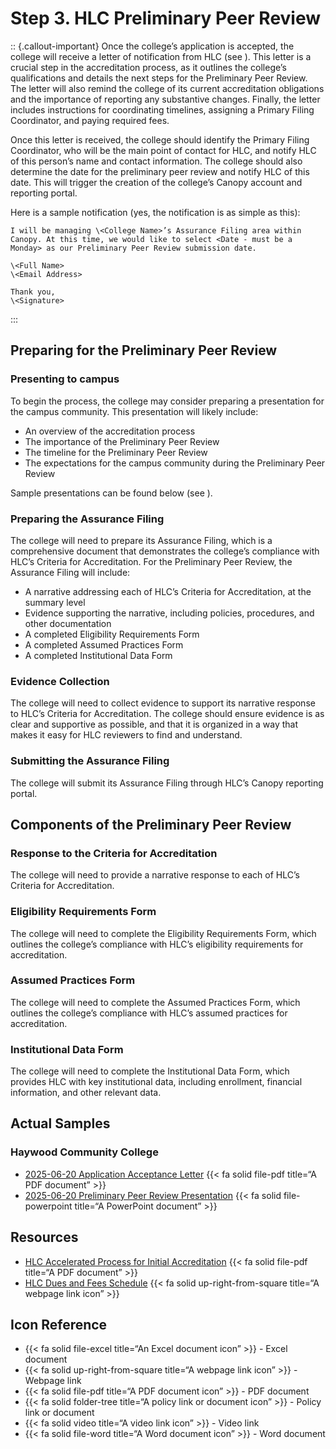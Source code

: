 # Step 3. HLC Preliminary Peer Review

:: {.callout-important}
Once the college's application is accepted, the college will receive a letter of notification from HLC (see \nameref{sec-actual-samples}). 
This letter is a crucial step in the accreditation process, as it outlines the college's qualifications and details the next steps for the Preliminary Peer Review.
The letter will also remind the college of its current accreditation obligations and the importance of reporting any substantive changes.
Finally, the letter includes instructions for coordinating timelines, assigning a Primary Filing Coordinator, and paying required fees.

Once this letter is received, the college should identify the Primary Filing Coordinator, who will be the main point of contact for HLC, and notify HLC of this person’s name and contact information.
The college should also determine the date for the preliminary peer review and notify HLC of this date. This will trigger the creation of the college's Canopy account and reporting portal.

Here is a sample notification  (yes, the notification is as simple as this):

```
I will be managing \<College Name>’s Assurance Filing area within Canopy. At this time, we would like to select <Date - must be a Monday> as our Preliminary Peer Review submission date.

\<Full Name>
\<Email Address>

Thank you,
\<Signature>
```
:::

## Preparing for the Preliminary Peer Review

### Presenting to campus

To begin the process, the college may consider preparing a presentation for the campus community. This presentation will likely include:

- An overview of the accreditation process
- The importance of the Preliminary Peer Review
- The timeline for the Preliminary Peer Review
- The expectations for the campus community during the Preliminary Peer Review

Sample presentations can be found below (see \nameref{sec-actual-samples}).

### Preparing the Assurance Filing

The college will need to prepare its Assurance Filing, which is a comprehensive document that demonstrates the college's compliance with HLC's Criteria for Accreditation. 
For the Preliminary Peer Review, the Assurance Filing will include:

- A narrative addressing each of HLC's Criteria for Accreditation, at the summary level
- Evidence supporting the narrative, including policies, procedures, and other documentation
- A completed Eligibility Requirements Form
- A completed Assumed Practices Form
- A completed Institutional Data Form

### Evidence Collection

The college will need to collect evidence to support its narrative response to HLC's Criteria for Accreditation. 
The college should ensure evidence is as clear and supportive as possible, and that it is organized in a way that makes it easy for HLC reviewers to find and understand.

### Submitting the Assurance Filing

The college will submit its Assurance Filing through HLC's Canopy reporting portal.

## Components of the Preliminary Peer Review

### Response to the Criteria for Accreditation

The college will need to provide a narrative response to each of HLC's Criteria for Accreditation.

### Eligibility Requirements Form

The college will need to complete the Eligibility Requirements Form, which outlines the college's compliance with HLC's eligibility requirements for accreditation.

### Assumed Practices Form

The college will need to complete the Assumed Practices Form, which outlines the college's compliance with HLC's assumed practices for accreditation.

### Institutional Data Form

The college will need to complete the Institutional Data Form, which provides HLC with key institutional data, including enrollment, financial information, and other relevant data.


## Actual Samples {#sec-actual-samples}

### Haywood Community College

- [2025-06-20 Application Acceptance Letter](../documents/2025-06-20 HLC - Application Acceptance Letter.pdf) {{< fa solid file-pdf title="A PDF document" >}}
- [2025-06-20 Preliminary Peer Review Presentation](../documents/2025-06-20 HLC - Preliminary Peer Review Presentation.pptx) {{< fa solid file-powerpoint title="A PowerPoint document" >}}

## Resources

- [HLC Accelerated Process for Initial Accreditation](https://download.hlcommission.org/seeking-accreditation/AcceleratedInitialAccreditation_PRC.pdf) {{< fa solid file-pdf title="A PDF document" >}}
- [HLC Dues and Fees Schedule](https://www.hlcommission.org/accreditation/dues-and-fees-schedule/) {{< fa solid up-right-from-square title="A webpage link icon" >}}

::: {.callout-note appearance="simple"}
## Icon Reference

- {{< fa solid file-excel title="An Excel document icon" >}} - Excel document 
- {{< fa solid up-right-from-square title="A webpage link icon" >}} - Webpage link 
- {{< fa solid file-pdf title="A PDF document icon" >}} - PDF document 
- {{< fa solid folder-tree title="A policy link or document icon" >}} - Policy link or document
- {{< fa solid video title="A video link icon" >}} - Video link
- {{< fa solid file-word title="A Word document icon" >}} - Word document
:::

